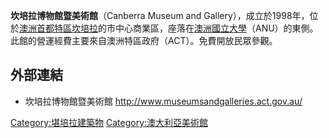 '''坎培拉博物館暨美術館'''（Canberra Museum and Gallery），成立於1998年，位於[[澳洲首都特區|澳洲首都特區]][[坎培拉|坎培拉]]的市中心商業區，座落在[[澳洲國立大學|澳洲國立大學]]（ANU）的東側。此館的營運經費主要來自澳洲特區政府（ACT）。免費開放民眾參觀。

==外部連結==
*坎培拉博物館暨美術館 http://www.museumsandgalleries.act.gov.au/{{Wayback|url=http://www.museumsandgalleries.act.gov.au/ |date=20120805224046 }}

[[Category:堪培拉建築物|Category:堪培拉建築物]]
[[Category:澳大利亞美術館|Category:澳大利亞美術館]]